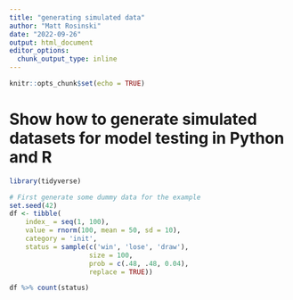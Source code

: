 ```yaml
---
title: "generating simulated data"
author: "Matt Rosinski"
date: "2022-09-26"
output: html_document
editor_options: 
  chunk_output_type: inline
---
```


```r
knitr::opts_chunk$set(echo = TRUE)
```


# Show how to generate simulated datasets for model testing in Python and R

```r
library(tidyverse)

# First generate some dummy data for the example
set.seed(42)
df <- tibble(
    index_ = seq(1, 100),
    value = rnorm(100, mean = 50, sd = 10),
    category = 'init',
    status = sample(c('win', 'lose', 'draw'), 
                    size = 100, 
                    prob = c(.48, .48, 0.04), 
                    replace = TRUE))

df %>% count(status)
```
